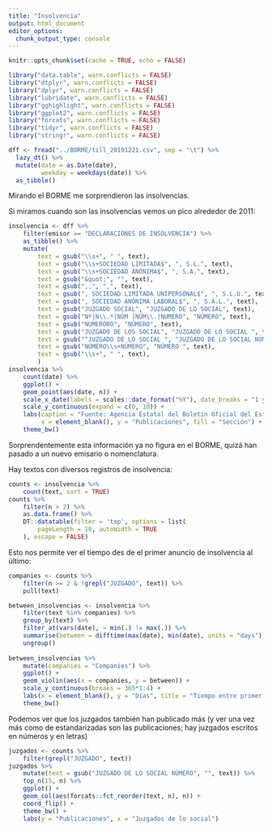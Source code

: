 ```yaml
---
title: "Insolvencia"
output: html_document
editor_options: 
  chunk_output_type: console
---
```


```r
knitr::opts_chunk$set(cache = TRUE, echo = FALSE)
```


```r
library("data.table", warn.conflicts = FALSE)
library("dtplyr", warn.conflicts = FALSE)
library("dplyr", warn.conflicts = FALSE)
library("lubridate", warn.conflicts = FALSE)
library("gghighlight", warn.conflicts = FALSE)
library("ggplot2", warn.conflicts = FALSE)
library("forcats", warn.conflicts = FALSE)
library("tidyr", warn.conflicts = FALSE)
library("stringr", warn.conflicts = FALSE)

dff <- fread("../BORME/till_20191221.csv", sep = "\t") %>% 
  lazy_dt() %>% 
  mutate(date = as.Date(date),
         weekday = weekdays(date)) %>% 
  as_tibble()
```

Mirando el BORME me sorprendieron las insolvencias.

Si miramos cuando son las insolvencias vemos un pico alrededor de 2011:

```r
insolvencia <- dff %>% 
    filter(emisor == "DECLARACIONES DE INSOLVENCIA") %>% 
    as_tibble() %>% 
    mutate(
        text = gsub("\\s+", " ", text),
        text = gsub("\\s+SOCIEDAD LIMITADA$", ", S.L.", text),
        text = gsub("\\s+SOCIEDAD ANÓNIMA$", ", S.A.", text),
        text = gsub("&quot;", "", text),
        text = gsub(",,", ",", text),
        text = gsub(", SOCIEDAD LIMITADA UNIPERSONAL$", ", S.L.U.", text),
        text = gsub(", SOCIEDAD ANÓNIMA LABORAL$", ", S.A.L.", text),
        text = gsub("JUZGADO SOCIAL", "JUZGADO DE LO SOCIAL", text),
        text = gsub("Nº|N\\.º|NÚM |NÚM\\.|NUMERO", "NÚMERO", text),
        text = gsub("NUMERORO", "NÚMERO", text),
        text = gsub("JUZGADO DE LOS SOCIAL", "JUZGADO DE LO SOCIAL ", text),
        text = gsub("^JUZGADO DE LO SOCIAL ", "JUZGADO DE LO SOCIAL NÚMERO ", text),
        text = gsub("NÚMERO\\s+NÚMERO", "NÚMERO ", text),
        text = gsub("\\s+", " ", text),
        )
insolvencia %>% 
    count(date) %>% 
    ggplot() +
    geom_point(aes(date, n)) +
    scale_x_date(labels = scales::date_format("%Y"), date_breaks = "1 year") +
    scale_y_continuous(expand = c(0, 10)) +
    labs(caption = "Fuente: Agencia Estatal del Boletín Oficial del Estado",
         x = element_blank(), y = "Publicaciones", fill = "Sección") +
    theme_bw()
```

Sorprendentemente esta información ya no figura en el BORME, quizá han pasado a un nuevo emisario o nomenclatura.

Hay textos con diversos registros de insolvencia:

```r
counts <- insolvencia %>% 
    count(text, sort = TRUE)
counts %>% 
    filter(n > 2) %>% 
    as.data.frame() %>% 
    DT::datatable(filter = 'top', options = list(
        pageLength = 10, autoWidth = TRUE
    ), escape = FALSE)
```

Esto nos permite ver el tiempo des de el primer anuncio de insolvencia al último: 

```r
companies <- counts %>% 
    filter(n >= 2 & !grepl("JUZGADO", text)) %>% 
    pull(text)

between_insolvencias <- insolvencia %>% 
    filter(text %in% companies) %>% 
    group_by(text) %>% 
    filter_at(vars(date), ~ min(.) != max(.)) %>% 
    summarise(between = difftime(max(date), min(date), units = "days")) %>% 
    ungroup()
    
between_insolvencias %>% 
    mutate(companies = "Companies") %>% 
    ggplot() +
    geom_violin(aes(x = companies, y = between)) +
    scale_y_continuous(breaks = 365*1:4) +
    labs(x = element_blank(), y = "Días", title = "Tiempo entre primer notificación de insolvencia y el último") +
    theme_bw()
```

Podemos ver que los juzgados también han publicado más (y ver una vez más como de estandarizadas son las publicaciones; hay juzgados escritos en números y en letras)

```r
juzgados <- counts %>% 
    filter(grepl("JUZGADO", text))
juzgados %>% 
    mutate(text = gsub("JUZGADO DE LO SOCIAL NÚMERO", "", text)) %>% 
    top_n(15, n) %>% 
    ggplot() +
    geom_col(aes(forcats::fct_reorder(text, n), n)) +
    coord_flip() +
    theme_bw() +
    labs(y = "Publicaciones", x = "Juzgados de lo social")

```


